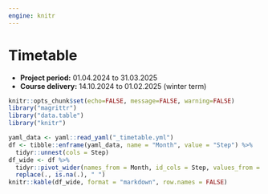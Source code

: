 ```yaml
---
engine: knitr
---
```


# Timetable

- **Project period:** 01.04.2024 to 31.03.2025
- **Course delivery:** 14.10.2024 to 01.02.2025 (winter term)

```r
knitr::opts_chunk$set(echo=FALSE, message=FALSE, warning=FALSE)
library("magrittr")
library("data.table")
library("knitr")
```

```r
yaml_data <- yaml::read_yaml("_timetable.yml")
df <- tibble::enframe(yaml_data, name = "Month", value = "Step") %>%
  tidyr::unnest(cols = Step)
df_wide <- df %>%
  tidyr::pivot_wider(names_from = Month, id_cols = Step, values_from = Month) %>%
  replace(., is.na(.), " ")
knitr::kable(df_wide, format = "markdown", row.names = FALSE)
```
